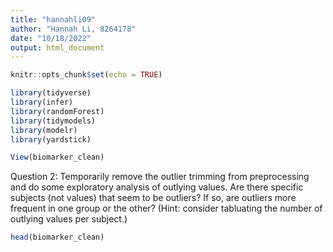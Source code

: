 ```yaml
---
title: "hannahli09"
author: "Hannah Li, 8264178"
date: "10/18/2022"
output: html_document
---
```


```r
knitr::opts_chunk$set(echo = TRUE)
```

```r
library(tidyverse)
library(infer)
library(randomForest)
library(tidymodels)
library(modelr)
library(yardstick)
```

```r
View(biomarker_clean)
```

Question 2:
Temporarily remove the outlier trimming from preprocessing and do some exploratory analysis of outlying values. 
Are there specific subjects (not values) that seem to be outliers? If so, are outliers more frequent in one 
group or the other? (Hint: consider tabluating the number of outlying values per subject.)

```r
head(biomarker_clean)
```




